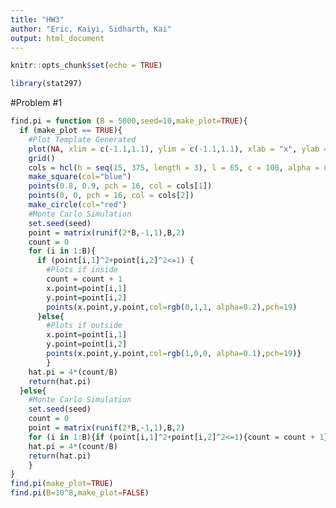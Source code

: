 ```yaml
---
title: "HW3"
author: "Eric, Kaiyi, Sidharth, Kai"
output: html_document
---
```


```r
knitr::opts_chunk$set(echo = TRUE)
```
```r
library(stat297)
```


#Problem #1

```r
find.pi = function (B = 5000,seed=10,make_plot=TRUE){
  if (make_plot == TRUE){
    #Plot Template Generated
    plot(NA, xlim = c(-1.1,1.1), ylim = c(-1.1,1.1), xlab = "x", ylab = "y")
    grid()
    cols = hcl(h = seq(15, 375, length = 3), l = 65, c = 100, alpha = 0.2)[1:2]
    make_square(col="blue")
    points(0.8, 0.9, pch = 16, col = cols[1])
    points(0, 0, pch = 16, col = cols[2])
    make_circle(col="red")
    #Monte Carlo Simulation
    set.seed(seed)
    point = matrix(runif(2*B,-1,1),B,2)
    count = 0
    for (i in 1:B){
      if (point[i,1]^2+point[i,2]^2<=1) {
        #Plots if inside
        count = count + 1
        x.point=point[i,1]
        y.point=point[i,2]
        points(x.point,y.point,col=rgb(0,1,1, alpha=0.2),pch=19)
      }else{
        #Plots if outside
        x.point=point[i,1]
        y.point=point[i,2]
        points(x.point,y.point,col=rgb(1,0,0, alpha=0.1),pch=19)}
        }
    hat.pi = 4*(count/B)
    return(hat.pi)  
  }else{
    #Monte Carlo Simulation
    set.seed(seed)
    count = 0
    point = matrix(runif(2*B,-1,1),B,2)
    for (i in 1:B){if (point[i,1]^2+point[i,2]^2<=1){count = count + 1}}
    hat.pi = 4*(count/B)
    return(hat.pi)
    }
}
find.pi(make_plot=TRUE)
find.pi(B=10^8,make_plot=FALSE)
```
